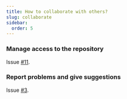 ```yaml
---
title: How to collaborate with others?
slug: collaborate
sidebar:
  order: 5
---
```


### Manage access to the repository

Issue [#11](https://github.com/empa-scientific-it/how-to-git/issues/11).

### Report problems and give suggestions

Issue [#3](https://github.com/empa-scientific-it/how-to-git/issues/3).
